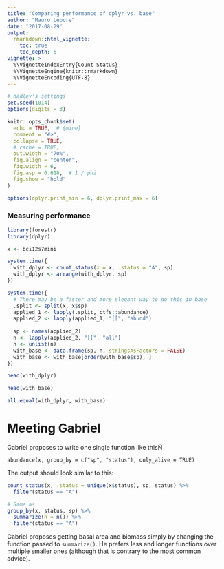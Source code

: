 ```yaml
---
title: "Comparing performance of dplyr vs. base"
author: "Mauro Lepore"
date: "2017-08-29"
output: 
  rmarkdown::html_vignette:
    toc: true
    toc_depth: 6
vignette: >
  %\VignetteIndexEntry{Count Status}
  %\VignetteEngine{knitr::rmarkdown}
  %\VignetteEncoding{UTF-8}
---
```


```r
# hadley's settings
set.seed(1014)
options(digits = 3)

knitr::opts_chunk$set(
  echo = TRUE,  # {mine}
  comment = "#>",
  collapse = TRUE,
  # cache = TRUE,
  out.width = "70%",
  fig.align = "center",
  fig.width = 6,
  fig.asp = 0.618,  # 1 / phi
  fig.show = "hold"
)

options(dplyr.print_min = 6, dplyr.print_max = 6)
```

### Measuring performance

```r
library(forestr)
library(dplyr)

x <- bci12s7mini

system.time({
  with_dplyr <- count_status(x = x, .status = "A", sp)
  with_dplyr <- arrange(with_dplyr, sp)
})

system.time({
  # There may be a faster and more elegant way to do this in base
  .split <- split(x, x$sp)
  applied_1 <- lapply(.split, ctfs::abundance)
  applied_2 <- lapply(applied_1, "[[", "abund")
  
  sp <- names(applied_2)
  n <- lapply(applied_2, "[[", "all")
  n <- unlist(n)
  with_base <- data.frame(sp, n, stringsAsFactors = FALSE)
  with_base <- with_base[order(with_base$sp), ]
})

head(with_dplyr)

head(with_base)

all.equal(with_dplyr, with_base)
```


# Meeting Gabriel

Gabriel proposes to write one single function like thisÑ

```
abundance(x, group_by = c("sp", "status"), only_alive = TRUE)
```

The output should look similar to this:

```r
count_status(x, .status = unique(x$status), sp, status) %>% 
  filter(status == "A")

# Same as
group_by(x, status, sp) %>% 
  summarize(n = n()) %>% 
  filter(status == "A")
```

Gabriel proposes getting basal area and biomass simply by changing the function passed to `summarize()`. He prefers less and longer functions over multiple smaller ones (although that is contrary to the most common advice).
